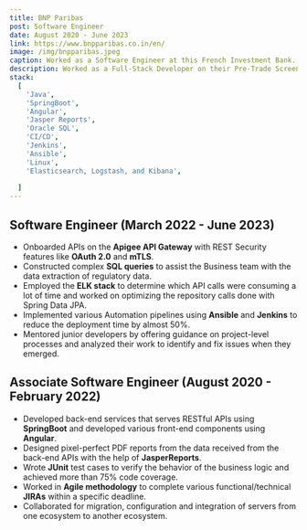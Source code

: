 ---
title: BNP Paribas
post: Software Engineer
date: August 2020 - June 2023
link: https://www.bnpparibas.co.in/en/
image: /img/bnpparibas.jpeg
caption: Worked as a Software Engineer at this French Investment Bank.
description: Worked as a Full-Stack Developer on their Pre-Trade Screening application in the Trade Finance Domain. The Pre-Trade Screening application (CASE) focused on providing alerts if entities, such as organizations, vessels, individuals, and locations, had sanctions or embargoes. The web application helped users avoid engaging in trade deals with the respective entities by displaying alerts.
stack:
  [
    'Java',
    'SpringBoot',
    'Angular',
    'Jasper Reports',
    'Oracle SQL',
    'CI/CD',
    'Jenkins',
    'Ansible',
    'Linux',
    'Elasticsearch, Logstash, and Kibana',
    
  ]
---


## Software Engineer (March 2022 - June 2023)  
- Onboarded APIs on the **Apigee API Gateway** with REST Security features like **OAuth 2.0** and **mTLS**. 
- Constructed complex **SQL queries** to assist the Business team with the data extraction of regulatory data. 
- Employed the **ELK stack** to determine which API calls were consuming a lot of time and worked on optimizing the repository calls done with Spring Data JPA.
- Implemented various Automation pipelines using **Ansible** and **Jenkins** to reduce the deployment time by almost 50%.
- Mentored junior developers by offering guidance on project-level processes and analyzed their work to identify and fix issues when they emerged.

## Associate Software Engineer (August 2020 - February 2022)  
- Developed back-end services that serves RESTful APIs using **SpringBoot** and developed various front-end components using **Angular**.  
- Designed pixel-perfect PDF reports from the data received from the back-end APIs with the help of **JasperReports**. 
- Wrote **JUnit** test cases to verify the behavior of the business logic and achieved more than 75% code coverage.  
- Worked in **Agile methodology** to complete various functional/technical **JIRAs** within a specific deadline.
- Collaborated for migration, configuration and integration of servers from one ecosystem to another ecosystem.


